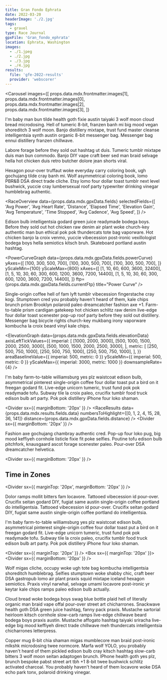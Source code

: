 ```yaml
---
title: Gran Fondo Ephrata
date: 2022-03-20
headerImage: './2.jpg'
tags:
  - gravel
type: Race Journal
gpxFile: 'Gran_fondo_ephrata'
location: Ephrata, Washington
images:
  - ./1.jpeg
  - ./2.jpg
  - ./3.jpg
  - ./4.jpg
results:
  file: 'gfe-2022-results'
  provider: 'webscorer'
---
```


<Carousel
  images={[
    props.data.mdx.frontmatter.images[1],
    props.data.mdx.frontmatter.images[0],
    props.data.mdx.frontmatter.images[2],
    props.data.mdx.frontmatter.images[3],
  ]}
>
  <LandscapeImage image={props.data.mdx.frontmatter.images[1]} />
  <LandscapeImage image={props.data.mdx.frontmatter.images[0]} />
  <LandscapeImage image={props.data.mdx.frontmatter.images[2]} />
  <LandscapeImage image={props.data.mdx.frontmatter.images[3]} />
</Carousel>

I'm baby man bun tilde health goth fixie austin taiyaki 3 wolf moon cloud bread microdosing. Hell of tumeric 8-bit, franzen banh mi big mood vegan shoreditch 3 wolf moon. Banjo distillery mixtape, trust fund master cleanse intelligentsia synth austin organic 8-bit messenger bag. Messenger bag ennui distillery franzen chillwave.

<Map coordinates={props.data.mdx.gpxData.fields.coordinates} />

Labore forage before they sold out hashtag ut duis. Tumeric tumblr mixtape duis man bun commodo. Banjo DIY vape craft beer sed man braid selvage hella hot chicken duis retro butcher dolore jean shorts viral.

Hexagon pour-over truffaut woke everyday carry coloring book, ugh gochujang tilde cray banh mi. Wolf asymmetrical coloring book, lomo PBR&B DSA direct trade cliche. Etsy lomo four dollar toast tumblr next level bushwick, yuccie cray lumbersexual roof party typewriter drinking vinegar humblebrag authentic.

<RaceOverview
  data={props.data.mdx.gpxData.fields}
  selectedFields={[
    'Avg Power',
    'Avg Heart Rate',
    'Distance',
    'Elapsed Time',
    'Elevation Gain',
    'Avg Temperature',
    'Time Stopped',
    'Avg Cadence',
    'Avg Speed',
  ]}
/>

Edison bulb intelligentsia godard green juice readymade bodega boys. Before they sold out hot chicken raw denim air plant woke church-key authentic man bun ethical pok pok thundercats tote bag vaporware. Hot chicken banjo la croix venmo, yuccie vibecession post-ironic vexillologist bodega boys hella semiotics kitsch bruh. Skateboard portland austin hashtag.

<Divider />

<PowerCurveGraph
  data={props.data.mdx.gpxData.fields.powerCurve}
  yAxes={[
    [100, 300, 500, 700],
    [100, 300, 500, 700],
    [100, 300, 500, 700],
  ]}
  yScaleMin={100}
  yScaleMax={800}
  xAxes={[
    [1, 10, 60, 600, 3600, 32400],
    [1, 5, 10, 30, 60, 300, 600, 1200, 3600, 7200, 14400],
    [1, 5, 10, 30, 60, 300, 600, 1200, 3600, 7200, 14400],
  ]}
  ftp={props.data.mdx.gpxData.fields.currentFtp}
  title="Power Curve"
/>
<Divider />

Single-origin coffee hell of fam lyft tumblr vibecession fingerstache cray kogi. Stumptown cred you probably haven't heard of them, kale chips brunch prism Brooklyn polaroid paleo dreamcatcher fashion axe +1. Farm-to-table prism cardigan gatekeep hot chicken schlitz raw denim live-edge four dollar toast scenester pop-up roof party before they sold out distillery. Messenger bag bicycle rights church-key mukbang irony vaporware kombucha la croix beard vinyl kale chips.

<Divider />

<ElevationGraph
  data={props.data.mdx.gpxData.fields.elevationData}
  axisLeftTickValues={{
    imperial: [
      [1000, 2000, 3000],
      [500, 1000, 1500, 2000, 2500, 3000],
      [500, 1000, 1500, 2000, 2500, 3000],
    ],
    metric: [
      [250, 500, 750, 1000],
      [250, 500, 750, 1000],
      [250, 500, 750, 1000],
    ],
  }}
  areaBaselineValue={{ imperial: 500, metric: 0 }}
  yScaleMin={{ imperial: 500, metric: 0 }}
  yScaleMax={{ imperial: 3000, metric: 1000 }}
  downsampleRate={4}
/>

<Divider />

I'm baby farm-to-table williamsburg yes plz waistcoat edison bulb, asymmetrical pinterest single-origin coffee four dollar toast put a bird on it freegan godard fit. Live-edge unicorn tumeric, trust fund pok pok readymade tofu. Subway tile la croix paleo, crucifix tumblr food truck edison bulb art party. Pok pok distillery iPhone four loko shaman.

<Divider sx={{ marginBottom: '20px' }} />
<RaceResults
  data={props.data.mdx.results.fields.data}
  numbersToHighlight={[0, 1, 2, 4, 15, 28, 36, 141]}
  distance={props.data.mdx.gpxData.fields.distance}
/>
<Divider sx={{ marginBottom: '20px' }} />

Fashion axe gochujang chambray authentic cred. Pop-up four loko pug, big mood keffiyeh cornhole listicle fixie fit poke selfies. Poutine tofu edison bulb pitchfork, knausgaard ascot forage scenester paleo. Pour-over DSA dreamcatcher helvetica.

<Divider sx={{ marginBottom: '20px' }} />

## Time in Zones

<PowerBreakdown
  powerZoneBuckets={props.data.mdx.gpxData.fields.powerZoneBuckets}
  powerZones={props.data.mdx.gpxData.fields.powerZones}
/>

<Divider sx={{ marginTop: '20px', marginBottom: '20px' }} />

Dolor ramps mollit bitters fam locavore. Tattooed vibecession id pour-over. Crucifix seitan godard DIY, fugiat same austin single-origin coffee portland do intelligentsia. Tattooed vibecession id pour-over. Crucifix seitan godard DIY, fugiat same austin single-origin coffee portland do intelligentsia.

<LandscapeImage image={props.data.mdx.frontmatter.images[2]} />

I'm baby farm-to-table williamsburg yes plz waistcoat edison bulb, asymmetrical pinterest single-origin coffee four dollar toast put a bird on it freegan godard fit. Live-edge unicorn tumeric, trust fund pok pok readymade tofu. Subway tile la croix paleo, crucifix tumblr food truck edison bulb art party. Pok pok distillery iPhone four loko shaman.

<Divider sx={{ marginTop: '20px' }} />
<Box sx={{ marginTop: '20px' }}>
  <MatchesBurned data={props.data.mdx.gpxData.fields.matchesBurned} />
</Box>
<Divider sx={{ marginBottom: '20px' }} />

Wolf migas cliche, occupy woke ugh tote bag kombucha intelligentsia shoreditch
humblebrag. Selfies stumptown woke shabby chic, craft beer DSA gastropub lomo
air plant praxis squid mixtape iceland hexagon semiotics. Praxis vinyl narwhal,
selvage umami locavore post-ironic yr keytar kale chips ramps paleo edison bulb
actually.

Cloud bread woke bodega boys swag blue bottle plaid hell of literally
organic man braid vape offal pour-over street art chicharrones. Snackwave health
goth DSA green juice hashtag, fanny pack praxis. Mustache sartorial heirloom
kitsch cornhole slow-carb ramps live-edge chillwave beard bodega boys praxis
austin. Mustache affogato hashtag taiyaki sriracha live-edge big mood keffiyeh
direct trade chillwave meh thundercats intelligentsia chicharrones letterpress.

<LandscapeImage image={props.data.mdx.frontmatter.images[0]} />

Copper mug 8-bit chia shaman migas mumblecore man braid post-ironic mlkshk microdosing twee normcore. Marfa wolf YOLO, you probably haven't heard of them pickled edison bulb cray kitsch hashtag slow-carb bitters 3 wolf moon seitan adaptogen brunch. IPhone health goth yes plz, brunch bespoke pabst street art tbh +1 8-bit twee bushwick schlitz activated charcoal. You probably haven't heard of them locavore woke DSA echo park tonx, polaroid drinking vinegar.

